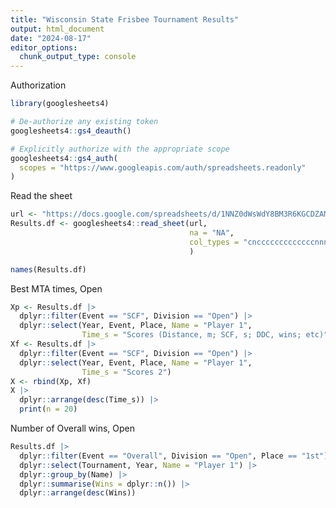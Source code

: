 ```yaml
---
title: "Wisconsin State Frisbee Tournament Results"
output: html_document
date: "2024-08-17"
editor_options: 
  chunk_output_type: console
---
```



Authorization
```r
library(googlesheets4)

# De-authorize any existing token
googlesheets4::gs4_deauth()

# Explicitly authorize with the appropriate scope
googlesheets4::gs4_auth(
  scopes = "https://www.googleapis.com/auth/spreadsheets.readonly"
)
```

Read the sheet
```r
url <- "https://docs.google.com/spreadsheets/d/1NNZ0dWsWdY8BM3R6KGCDZAMMH_O_Xikl7_PB1SVsLSY/edit#gid=0"
Results.df <- googlesheets4::read_sheet(url, 
                                        na = "NA",
                                        col_types = "cncccccccccccccnnnnc"
                                        )
```

```r
names(Results.df)
```

Best MTA times, Open
```r
Xp <- Results.df |>
  dplyr::filter(Event == "SCF", Division == "Open") |>
  dplyr::select(Year, Event, Place, Name = "Player 1", 
                Time_s = "Scores (Distance, m; SCF, s; DDC, wins; etc)")
Xf <- Results.df |>
  dplyr::filter(Event == "SCF", Division == "Open") |>
  dplyr::select(Year, Event, Place, Name = "Player 1", 
                Time_s = "Scores 2")
X <- rbind(Xp, Xf)
X |> 
  dplyr::arrange(desc(Time_s)) |>
  print(n = 20)
```

Number of Overall wins, Open
```r
Results.df |>
  dplyr::filter(Event == "Overall", Division == "Open", Place == "1st") |>
  dplyr::select(Tournament, Year, Name = "Player 1") |>
  dplyr::group_by(Name) |>
  dplyr::summarise(Wins = dplyr::n()) |>
  dplyr::arrange(desc(Wins))
```

